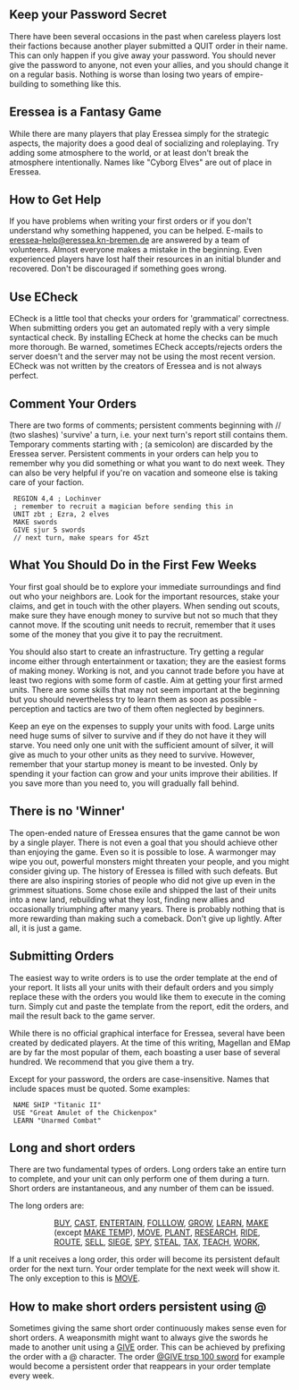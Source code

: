 == Keep your Password Secret ==

There have been several occasions in the past when careless players lost their factions because another player submitted a QUIT order in their name. This can only happen if you give away your password. You should never give the password to anyone, not even your allies, and you should change it on a regular basis. Nothing is worse than losing two years of empire-building to something like this.

== Eressea is a Fantasy Game ==

While there are many players that play Eressea simply for the strategic aspects, the majority does a good deal of socializing and roleplaying. Try adding some atmosphere to the world, or at least don't break the atmosphere intentionally. Names like "Cyborg Elves" are out of place in Eressea.

== How to Get Help ==

If you have problems when writing your first orders or if you don't understand why something happened, you can be helped. E-mails to [mailto:eressea-help@eressea.kn-bremen.de eressea-help@eressea.kn-bremen.de] are answered by a team of volunteers. Almost everyone makes a mistake in the beginning. Even experienced players have lost half their resources in an initial blunder and recovered. Don't be discouraged if something goes wrong.

== Use ECheck ==

ECheck is a little tool that checks your orders for 'grammatical' correctness. When submitting orders you get an automated reply with a very simple syntactical check. By installing ECheck at home the checks can be much more thorough. Be warned, sometimes ECheck accepts/rejects orders the server doesn't and the server may not be using the most recent version. ECheck was not written by the creators of Eressea and is not always perfect.

== Comment Your Orders ==

There are two forms of comments; persistent comments beginning with // (two slashes) 'survive' a turn, i.e. your next turn's report still contains them. Temporary comments starting with ; (a semicolon) are discarded by the Eressea server. Persistent comments in your orders can help you to remember why you did something or what you want to do next week. They can also be very helpful if you're on vacation and someone else is taking care of your faction.

  REGION 4,4 ; Lochinver
  ; remember to recruit a magician before sending this in
  UNIT zbt ; Ezra, 2 elves
  MAKE swords
  GIVE sjur 5 swords
  // next turn, make spears for 45zt

== What You Should Do in the First Few Weeks ==

Your first goal should be to explore your immediate surroundings and find out who your neighbors are. Look for the important resources, stake your claims, and get in touch with the other players. When sending out scouts, make sure they have enough money to survive but not so much that they cannot move. If the scouting unit needs to recruit, remember that it uses some of the money that you give it to pay the recruitment.

You should also start to create an infrastructure. Try getting a regular income either through entertainment or taxation; they are the easiest forms of making money. Working is not, and you cannot trade before you have at least two regions with some form of castle. Aim at getting your first armed units. There are some skills that may not seem important at the beginning but you should nevertheless try to learn them as soon as possible - perception and tactics are two of them often neglected by beginners.

Keep an eye on the expenses to supply your units with food. Large units need huge sums of silver to survive and if they do not have it they will starve. You need only one unit with the sufficient amount of silver, it will give as much to your other units as they need to survive. However, remember that your startup money is meant to be invested. Only by spending it your faction can grow and your units improve their abilities. If you save more than you need to, you will gradually fall behind.

== There is no 'Winner' ==

The open-ended nature of Eressea ensures that the game cannot be won by a single player. There is not even a goal that you should achieve other than enjoying the game. Even so it is possible to lose. A warmonger may wipe you out, powerful monsters might threaten your people, and you might consider giving up. The history of Eressea is filled with such defeats. But there are also inspiring stories of people who did not give up even in the grimmest situations. Some chose exile and shipped the last of their units into a new land, rebuilding what they lost, finding new allies and occasionally triumphing after many years. There is probably nothing that is more rewarding than making such a comeback. Don't give up lightly. After all, it is just a game.

== Submitting Orders ==

The easiest way to write orders is to use the order template at the end of your report. It lists all your units with their default orders and you simply replace these with the orders you would like them to execute in the coming turn. Simply cut and paste the template from the report, edit the orders, and mail the result back to the game server.

While there is no official graphical interface for Eressea, several have been created by dedicated players. At the time of this writing, Magellan and EMap are by far the most popular of them, each boasting a user base of several hundred. We recommend that you give them a try.

Except for your password, the orders are case-insensitive. Names that include spaces must be quoted. Some examples:

  NAME SHIP "Titanic II"
  USE "Great Amulet of the Chickenpox"
  LEARN "Unarmed Combat"

== Long and short orders ==

There are two fundamental types of orders. Long orders take an entire turn to complete, and your unit can only perform one of them during a turn. Short orders are instantaneous, and any number of them can be issued.

The long orders are:

::[[BUY]], [[CAST]], [[ENTERTAIN]], [[FOLLLOW]], [[GROW]], [[LEARN]], [[MAKE]] (except [[MAKE|MAKE TEMP]]), [[MOVE]], [[PLANT]], [[RESEARCH]], [[RIDE]], [[ROUTE]], [[SELL]], [[SIEGE]], [[SPY]], [[STEAL]], [[TAX]], [[TEACH]], [[WORK]],

If a unit receives a long order, this order will become its persistent default order for the next turn. Your order template for the next week will show it. The only exception to this is [[MOVE]].

== How to make short orders persistent using @ ==

Sometimes giving the same short order continuously makes sense even for short orders. A weaponsmith might want to always give the swords he made to another unit using a [[GIVE]] order. This can be achieved by prefixing the order with a @ character. The order [[GIVE|@GIVE trsp 100 sword]] for example would become a persistent order that reappears in your order template every week.

